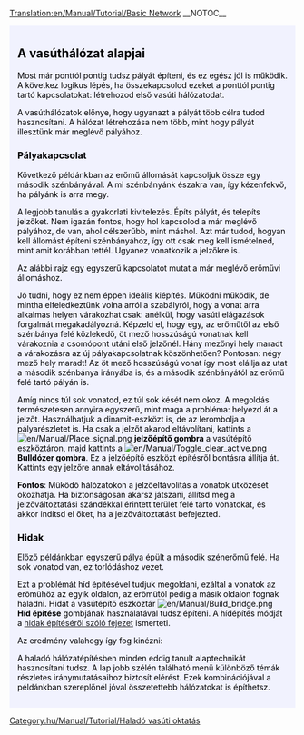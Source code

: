 [[Translation:en/Manual/Tutorial/Basic Network]]
__NOTOC__

{{en/Tabs|3|3
|hu/Manual/Tutorial/Állomás két vágánnyal|1. Állomás két vágánnyal<!--
-->|hu/Manual/Tutorial/Kétvágányú vasúti pálya|2. Kétvágányú vasúti pálya<!--
-->|hu/Manual/Tutorial/Kezdő vasúthálózatok|3. Kezdő vasúthálózatok}}
<div style="padding:.5em 1em 1em 1em; border-top:none; background-color:#f1f2fe; color:#000;">
{{hu/Manual/Tutorial/Oktatás}}
== A vasúthálózat alapjai ==
Most már ponttól pontig tudsz pályát építeni, és ez egész jól is működik. A következ logikus lépés, ha összekapcsolod ezeket a ponttól pontig tartó kapcsolatokat: létrehozod első vasúti hálózatodat.

A vasúthálózatok előnye, hogy ugyanazt a pályát több célra tudod hasznosítani. A hálózat létrehozása nem több, mint hogy pályát illesztünk már meglévő pályához. 

=== Pályakapcsolat ===

Következő példánkban az erőmű állomását kapcsoljuk össze egy második szénbányával. A mi szénbányánk északra van, így kézenfekvő, ha pályánk is arra megy. 

A legjobb tanulás a gyakorlati kivitelezés. Építs pályát, és telepíts jelzőket. Nem igazán fontos, hogy hol kapcsolod a már meglévő pályához, de van, ahol célszerűbb, mint máshol. Azt már tudod, hogyan kell állomást építeni szénbányához, így ott csak meg kell ismételned, mint amit korábban tettél. Ugyanez vonatkozik a jelzőkre is.

Az alábbi rajz egy egyszerű kapcsolatot mutat a már meglévő erőművi állomáshoz.

{{en/Phototable|[[File:en/Manual/Tutorial/Tutorial network simple.png|400px]]|Egy második vasútvonalat kapcsoltunk az erőműhöz (Kattints a kép nagyításához)|none}}

Jó tudni, hogy ez nem éppen ideális kiépítés. Működni működik, de mintha elfeledkeztünk volna arról a szabályról, hogy a vonat arra alkalmas helyen várakozhat csak: anélkül, hogy vasúti elágazások forgalmát megakadályozná. Képzeld el, hogy egy, az erőműtől az első szénbánya felé közlekedő, öt mező hosszúságú vonatnak kell várakoznia a csomópont utáni első jelzőnél. Hány mezőnyi hely maradt a várakozásra az új pályakapcsolatnak köszönhetően? Pontosan: négy mező hely maradt! Az öt mező hosszúságú vonat így most elállja az utat a második szénbánya irányába is, és a második szénbányától az erőmű felé tartó pályán is.

Amíg nincs túl sok vonatod, ez túl sok kését nem okoz. A megoldás természetesen annyira egyszerű, mint maga a probléma: helyezd át a jelzőt. Használhatjuk a dinamit-eszközt is, de az lerombolja a pályarészletet is. Ha csak a jelzőt akarod eltávolítani, kattints a [[File:en/Manual/Place signal.png]] '''jelzőépítő gombra''' a vasútépítő eszköztáron, majd kattints a [[File:en/Manual/Toggle clear active.png]] '''Bulldózer gombra'''. Ez a jelzőépítő eszközt építésről bontásra állítja át. Kattints egy jelzőre annak eltávolításához. 

'''Fontos''': Működő hálózatokon a jelzőeltávolítás a vonatok ütközését okozhatja. Ha biztonságosan akarsz játszani, állítsd meg a jelzőváltoztatási szándékkal érintett terület felé tartó vonatokat, és akkor indítsd el őket, ha a jelzőváltoztatást befejezted.

=== Hidak ===

Előző példánkban egyszerű pálya épült a második szénerőmű felé. Ha sok vonatod van, ez torlódáshoz vezet.

Ezt a problémát híd építésével tudjuk megoldani, ezáltal a vonatok az erőműhöz az egyik oldalon, az erőműtől pedig a másik oldalon fognak haladni. Hidat a vasútépítő eszköztár [[File:en/Manual/Build bridge.png]] '''Híd építése''' gombjának használatával tudsz építeni. A hídépítés módját a [[hu/Manual/Hidak építése|hidak építéséről szóló fejezet]] ismerteti.

Az eredmény valahogy így fog kinézni:

{{en/Phototable|[[File:en/Manual/Tutorial/Tutorial network bridge.png|400px]]|Vasúthálózat híddal (Kattints a kép nagyításához)|none}}

A haladó hálózatépítésben minden eddig tanult alaptechnikát hasznosítani tudsz. A lap jobb szélén található menü különböző témák részletes iránymutatásaihoz biztosít elérést. Ezek kombinációjával a példánkban szereplőnél jóval összetettebb hálózatokat is építhetsz.

{{en/Phototable|[[File:en/Manual/Tutorial/Plufingford Transport, 22nd Mar 2032.png|512px]]|Fejlett hálózat. Az oktatásban ismertetetteket alkalmazza, csak nagy (Kattints a kép nagyításához)|none}}


</div>
[[Category:hu/Manual/Tutorial/Haladó vasúti oktatás]]